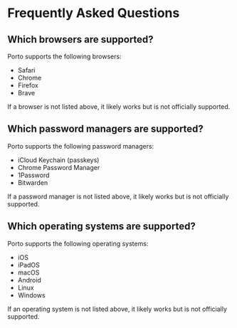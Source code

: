 # Frequently Asked Questions

## Which browsers are supported?

Porto supports the following browsers:

- Safari
- Chrome
- Firefox
- Brave

If a browser is not listed above, it likely works but is not officially supported.

## Which password managers are supported?

Porto supports the following password managers:

- iCloud Keychain (passkeys)
- Chrome Password Manager
- 1Password
- Bitwarden

If a password manager is not listed above, it likely works but is not officially supported.

## Which operating systems are supported?

Porto supports the following operating systems:

- iOS
- iPadOS
- macOS
- Android
- Linux
- Windows

If an operating system is not listed above, it likely works but is not officially supported.
